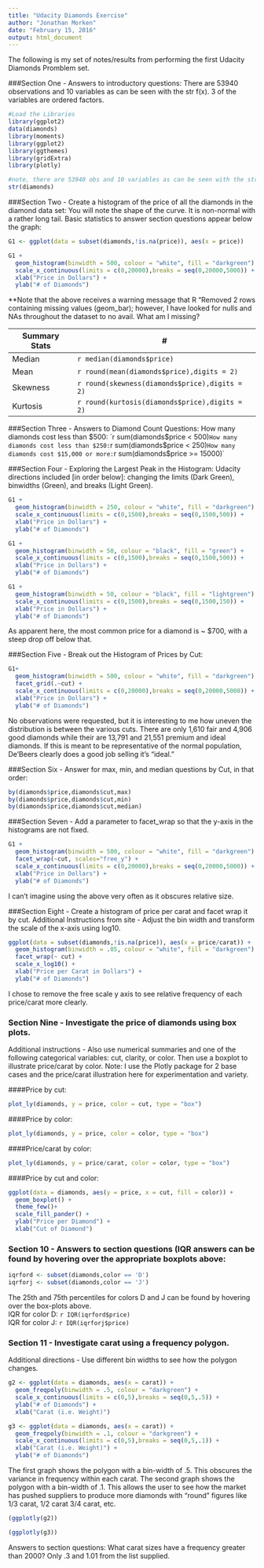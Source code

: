 ```yaml
---
title: "Udacity Diamonds Exercise"
author: "Jonathan Morken"
date: "February 15, 2016"
output: html_document
---
```


The following is my set of notes/results from performing the first Udacity Diamonds Promblem set.

###Section One - Answers to introductory questions:
There are 53940 observations and 10 variables as can be seen with the str f(x).  3 of the variables are ordered factors. 
```r
#Load the Libraries
library(ggplot2)
data(diamonds)
library(moments)
library(ggplot2)
library(ggthemes)
library(gridExtra)
library(plotly)

#note, there are 53940 obs and 10 variables as can be seen with the str f(x).  All other answers to questions are here, as well.
str(diamonds)
```



###Section Two - Create a histogram of the price of all the diamonds in the diamond data set:
You will note the shape of the curve.  It is non-normal with a rather long tail.  Basic statistics to answer section questions appear below the graph:
```r
G1 <- ggplot(data = subset(diamonds,!is.na(price)), aes(x = price))

G1 +
  geom_histogram(binwidth = 500, colour = "white", fill = "darkgreen") +
  scale_x_continuous(limits = c(0,20000),breaks = seq(0,20000,5000)) +
  xlab("Price in Dollars") +
  ylab("# of Diamonds")

```

**Note that the above receives a warning message that R "Removed 2 rows containing missing values (geom_bar); however, I have looked for nulls and NAs throughout the dataset to no avail.  What am I missing?  

Summary Stats | #
------- | --------
Median | `r median(diamonds$price)`
Mean | `r round(mean(diamonds$price),digits = 2)` 
Skewness | `r round(skewness(diamonds$price),digits = 2)` 
Kurtosis |  `r round(kurtosis(diamonds$price),digits = 2)`


###Section Three - Answers to Diamond Count Questions:
How many diamonds cost less than $500: `r sum(diamonds$price < 500)`  
How many diamonds cost less than $250: `r sum(diamonds$price < 250)`  
How many diamonds cost $15,000 or more: `r sum(diamonds$price >= 15000)`


###Section Four - Exploring the Largest Peak in the Histogram:
Udacity directions included [in order below]: changing the limits (Dark Green), binwidths (Green), and breaks (Light Green).  
```r

G1 +
  geom_histogram(binwidth = 250, colour = "white", fill = "darkgreen") +
  scale_x_continuous(limits = c(0,1500),breaks = seq(0,1500,500)) +
  xlab("Price in Dollars") +
  ylab("# of Diamonds")

G1 +
  geom_histogram(binwidth = 50, colour = "black", fill = "green") +
  scale_x_continuous(limits = c(0,1500),breaks = seq(0,1500,500)) +
  xlab("Price in Dollars") +
  ylab("# of Diamonds")

G1 +
  geom_histogram(binwidth = 50, colour = "black", fill = "lightgreen") +
  scale_x_continuous(limits = c(0,1500),breaks = seq(0,1500,150)) +
  xlab("Price in Dollars") +
  ylab("# of Diamonds")
```

As apparent here, the most common price for a diamond is ~ $700, with a steep drop off below that.  

###Section Five - Break out the Histogram of Prices by Cut:
```r
G1+
  geom_histogram(binwidth = 500, colour = "white", fill = "darkgreen") +
  facet_grid(.~cut) +
  scale_x_continuous(limits = c(0,20000),breaks = seq(0,20000,5000)) +
  xlab("Price in Dollars") +
  ylab("# of Diamonds")
```
No observations were requested, but it is interesting to me how uneven the distribution is between the various cuts.  There are only 1,610 fair and 4,906 good diamonds while their are 13,791 and 21,551 premium and ideal diamonds.  If this is meant to be representative of the normal population, De'Beers clearly does a good job selling it's "ideal."

###Section Six - Answer for max, min, and median questions by Cut, in that order:
```r
by(diamonds$price,diamonds$cut,max)
by(diamonds$price,diamonds$cut,min)
by(diamonds$price,diamonds$cut,median)
```

###Section Seven - Add a parameter to facet_wrap so that the y-axis in the histograms are not fixed.
```r
G1 +
  geom_histogram(binwidth = 500, colour = "white", fill = "darkgreen") +
  facet_wrap(~cut, scales="free_y") +
  scale_x_continuous(limits = c(0,20000),breaks = seq(0,20000,5000)) +
  xlab("Price in Dollars") +
  ylab("# of Diamonds")
```

I can't imagine using the above very often as it obscures relative size.

###Section Eight - Create a histogram of price per carat and facet wrap it by cut.
Additional Instructions from site - Adjust the bin width and transform the scale of the x-axis using log10.

```r
ggplot(data = subset(diamonds,!is.na(price)), aes(x = price/carat)) +
  geom_histogram(binwidth = .05, colour = "white", fill = "darkgreen") +
  facet_wrap(~ cut) +
  scale_x_log10() +
  xlab("Price per Carat in Dollars") +
  ylab("# of Diamonds")

```

I chose to remove the free scale y axis to see relative frequency of each price/carat more clearly.

### Section Nine - Investigate the price of diamonds using box plots.
Additional instructions - Also use numerical summaries and one of the following categorical variables: cut, clarity, or color. Then use a boxplot to illustrate price/carat by color.
Note: I use the Plotly package for 2 base cases and the price/carat illustration here for experimentation and variety.  
  
####Price by cut:
```r
plot_ly(diamonds, y = price, color = cut, type = "box")
```
  
####Price by color:
```r
plot_ly(diamonds, y = price, color = color, type = "box")
```
  
####Price/carat by color:
```r
plot_ly(diamonds, y = price/carat, color = color, type = "box")
```

####Price by cut and color:
```r
ggplot(data = diamonds, aes(y = price, x = cut, fill = color)) +
  geom_boxplot() +
  theme_few()+
  scale_fill_pander() +
  ylab("Price per Diamond") +
  xlab("Cut of Diamond")

```


### Section 10 - Answers to section questions (IQR answers can be found by hovering over the appropriate boxplots above:
```r
iqrford <- subset(diamonds,color == 'D')
iqrforj <- subset(diamonds,color == 'J')
```

The 25th and 75th percentiles for colors D and J can be found by hovering over the box-plots above.  
IQR for color D: `r IQR(iqrford$price)`  
IQR for color J: `r IQR(iqrforj$price)`

### Section 11 - Investigate carat using a frequency polygon.
Additional directions - Use different bin widths to see how the polygon changes.
```r
g2 <- ggplot(data = diamonds, aes(x = carat)) +
  geom_freqpoly(binwidth = .5, colour = "darkgreen") +
  scale_x_continuous(limits = c(0,5),breaks = seq(0,5,.5)) +
  ylab("# of Diamonds") +
  xlab("Carat (i.e. Weight)")

g3 <- ggplot(data = diamonds, aes(x = carat)) +
  geom_freqpoly(binwidth = .1, colour = "darkgreen") +
  scale_x_continuous(limits = c(0,5),breaks = seq(0,5,.1)) +
  xlab("Carat (i.e. Weight)") +
  ylab("# of Diamonds")
```

The first graph shows the polygon with a bin-width of .5.  This obscures the variance in frequency within each carat.  The second graph shows the polygon with a bin-width of .1.  This allows the user to see how the market has pushed suppliers to produce more diamonds with "round" figures like 1/3 carat, 1/2 carat 3/4 carat, etc.
```r
(ggplotly(g2))

(ggplotly(g3))
```
Answers to section questions:
What carat sizes have a frequency greater than 2000?  Only .3 and 1.01 from the list supplied.
